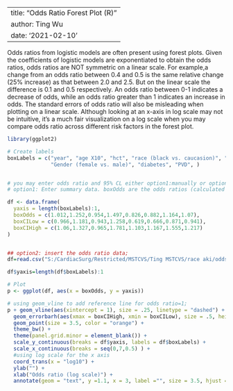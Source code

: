 
---
title: "Odds Ratio Forest Plot (R)"
author: Ting Wu
date: '2021-02-10'
---

Odds ratios from logistic models are often present using forest plots. Given the coefficients of logistic models are exponentiated to obtain the odds ratios, odds ratios are NOT symmetric on a linear scale. For example,a change from an odds ratio between 0.4 and 0.5 is the same relative change (25% increase) as that between 2.0 and 2.5. But on the linear scale the difference is 0.1 and 0.5 respectively. An odds ratio between 0-1 indicates a decrease of odds, while an odds ratio greater than 1 indicates an increase in odds.  The standard errors of odds ratio will also be misleading when plotting on a linear scale. Although looking at an x-axis in log scale may not be intuitive, it's a much fair visualization on a log scale when you may compare odds ratio across different risk factors in the forest plot. 


```r

library(ggplot2)

# Create labels
boxLabels = c("year", "age X10", "hct", "race (black vs. caucasion)", "bsa (1.6-1.8 vs. <1.6)", "bsa (1.8-2.0 vs. <1.6)", "bsa (>=2.0 vs. <1.6)", 
              "Gender (female vs. male)", "diabetes", "PVD", )


# you may enter odds ratio and 95% CL either option1:manually or options2: reading in data;
# option1: Enter summary data. boxOdds are the odds ratios (calculated elsewhere), boxCILow is the lower bound of the CI, boxCIHigh is the upper bound.

df <- data.frame(
  yaxis = length(boxLabels):1,
  boxOdds = c(1.012,1.252,0.954,1.497,0.826,0.882,1.164,1.07),
  boxCILow = c(0.966,1.181,0.943,1.258,0.619,0.666,0.871,0.941),
  boxCIHigh = c(1.06,1.327,0.965,1.781,1.103,1.167,1.555,1.217)
)


## option2: insert the odds ratio data; 
df=read.csv("S:/CardiacSurg/Restricted/MSTCVS/Ting MSTCVS/race aki/oddsratio plot.csv",header=T,sep=',')

df$yaxis=length(df$boxLabels):1

# Plot
p <- ggplot(df, aes(x = boxOdds, y = yaxis))

# using geom_vline to add reference line for odds ratio=1; 
p + geom_vline(aes(xintercept = 1), size = .25, linetype = "dashed") +
  geom_errorbarh(aes(xmax = boxCIHigh, xmin = boxCILow), size = .5, height = .2, color = "gray50") +
  geom_point(size = 3.5, color = "orange") +
  theme_bw() +
  theme(panel.grid.minor = element_blank()) +
  scale_y_continuous(breaks = df$yaxis, labels = df$boxLabels) +
  scale_x_continuous(breaks = seq(0,7,0.5) ) +
  #using log scale for the x axis
  coord_trans(x = "log10") +
  ylab("") +
  xlab("Odds ratio (log scale)") +
  annotate(geom = "text", y =1.1, x = 3, label ="", size = 3.5, hjust = 0) + ggtitle("Odds ratios for AKI stage 2-3")
  
  
  ```
